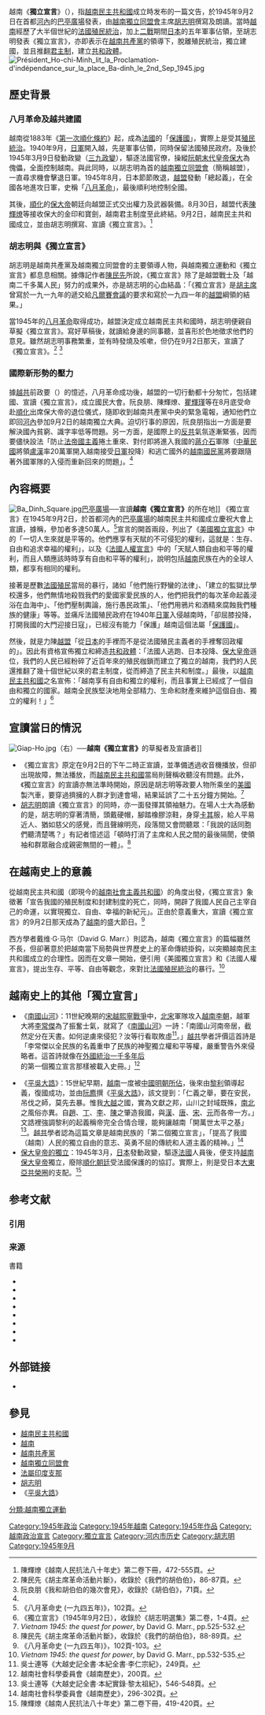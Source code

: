 {{distinguish|越南獨立宣告}}
越南《'''獨立宣言'''》（{{vie |hn = 宣言獨立 |qn = Tuyên ngôn Độc lập}}），指[[越南民主共和國|越南民主共和國]]成立時发布的一篇文告，於1945年9月2日在首都[[河內|河內]]的[[巴亭廣場|巴亭廣場]]發表，由[[越南獨立同盟會|越南獨立同盟會]]主席[[胡志明|胡志明]]撰寫及朗讀。當時[[越南|越南]]經歷了大半個世紀的[[法屬印度支那|法國殖民統治]]，加上[[二戰|二戰]]期間[[日本|日本]]的五年軍事佔領，至胡志明發表《獨立宣言》，亦即表示在[[越南共產黨|越南共產黨]]的領導下，脫離殖民統治，獨立建國，並且推翻[[君主制|君主制]]，建立[[共和政體|共和政體]]。
[[File:Président_Ho-chi-Minh_lit_la_Proclamation-d'indépendance_sur_la_place_Ba-dinh_le_2nd_Sep_1945.jpg|thumb]]

== 歷史背景 ==
=== 八月革命及越共建國 ===
越南從1883年《[[第一次順化條約|第一次順化條約]]》起，成為[[法國|法國]]的「[[保護國|保護國]]」，實際上是受其[[殖民統治|殖民統治]]。1940年9月，[[日軍|日軍]]開入越，先是軍事佔領，同時保留法國殖民政府。及後於1945年3月9日發動政變（[[三九政變|三九政變]]），驅逐法國官僚，操縱[[阮朝|阮朝]][[保大帝|末代皇帝保大]]為傀儡，全面控制越南。與此同時，以胡志明為首的[[越南獨立同盟會|越南獨立同盟會]]（簡稱越盟），一直尋求機會擊退日軍。1945年8月，日本節節敗退，[[越盟|越盟]]發動「總起義」，在全國各地進攻日軍，史稱「[[八月革命|八月革命]]」，最後順利地控制全國。

其後，[[順化|順化]]的[[保大帝|保大帝]]朝廷向越盟正式交出權力及武器裝備。8月30日，越盟代表[[陳輝燎|陳輝燎]]等接收保大的金印和寶劍，越南君主制度至此終結。9月2日，越南民主共和國成立，並由胡志明撰寫、宣讀《獨立宣言》。<ref>陳輝燎《越南人民抗法八十年史》第二卷下冊，472-555頁。</ref>

=== 胡志明與《獨立宣言》 ===
胡志明是越南共產黨及越南獨立同盟會的主要領導人物，與越南獨立運動和《獨立宣言》都息息相關。據傳記作者[[陳民先|陳民先]]所說，《獨立宣言》除了是越盟戰士及「越南二千多萬人民」努力的成果外，亦是胡志明的心血結晶：「《獨立宣言》是[[胡志明|胡主席]]曾寫於一九一九年的遞交給[[巴黎和會|凡爾賽會議]]的要求和寫於一九四一年的[[越盟|越盟]]綱領的結果。」

當1945年的[[八月革命|八月革命]]取得成功，越盟決定成立越南民主共和國時，胡志明便親自草擬《獨立宣言》。寫好草稿後，就讀給身邊的同事聽，並喜形於色地徵求他們的意見。雖然胡志明事務繁重，並有時發燒及咳嗽，但仍在9月2日那天，宣讀了《獨立宣言》。<ref>陳民先《胡主席革命活動片斷》，收錄於《我們的胡伯伯》，86-87頁。</ref>
<ref name="阮良朋71">阮良朋《我和胡伯伯的幾次會見》，收錄於《胡伯伯》，71頁。</ref>

=== 國際新形勢的壓力 ===
據[[越共|越共]]前政要{{link-vi|阮良朋|Nguyễn Lương Bằng}}（{{lang|vi|Nguyễn Lương Bằng}}）的憶述，八月革命成功後，越盟的一切行動都十分匆忙，包括建國、宣讀《獨立宣言》，成立國民大會。阮良朋、陳輝燎、[[瞿輝瑾|瞿輝瑾]]等在8月底受命赴[[順化|順化]]出席保大帝的退位儀式，隨即收到越南共產黨中央的緊急電報，通知他們立即回[[河內|河內]]參加9月2日的越南獨立大典。迫切行事的原因，阮良朋指出一方面是要解決國內貧窮、識字率低等問題。另一方面，是國際上的[[反共|反共]]氣氛逐漸緊張，因而要儘快設法「防止[[法蘭西殖民帝國|法帝國主義]]捲土重來、對付即將進入我國的[[蔣介石|蔣介石]]軍隊（[[中華民國|中華民國]]將領[[盧漢|盧漢]]率20萬軍開入越南接受[[日軍|日軍]]投降）和逃亡國外的[[越南國民黨|越南國民黨]]將要跟隨著外國軍隊的入侵而重新回來的問題」。<ref name="阮良朋71" />

== 內容概要 ==
[[File:Ba_Dinh_Square.jpg|thumb]][[巴亭廣場|巴亭廣場]]──宣讀'''越南《獨立宣言》'''的所在地]]
《獨立宣言》在1945年9月2日，於首都河內的[[巴亭廣場|巴亭廣場]]的越南民主共和國成立慶祝大會上宣讀，據稱，參加者多達50萬人。<ref>《八月革命史 (一九四五年)》，102頁。</ref>宣言的開首兩段，列出了《[[美國獨立宣言|美國獨立宣言]]》中的「一切人生來就是平等的。他們應享有天賦的不可侵犯的權利，這就是：生存、自由和追求幸福的權利」，以及《[[法國人權宣言|法國人權宣言]]》中的「天賦人類自由和平等的權利，而且人類應該時時享有自由和平等的權利」，說明包括[[越南|越南]]民族在內的全球人類，都享有相同的權利。

接著是歷數[[法國|法國]][[殖民主義|殖民]]當局的暴行，諸如「他們施行野蠻的法律」、「建立的監獄比學校還多，他們無情地殺戮我們的愛國家愛民族的人，他們把我們的每次革命起義浸浴在血海中」、「他們壓制輿論，施行愚民政策」、「他們用鴉片和酒精來腐蝕我們種族的健康」等等。並痛斥法國殖民政府在1940年[[日軍|日軍]]入侵越南時，「卻屈膝投降，打開我國的大門迎接日寇」，已經沒有能力「保護」越南這個法屬「[[保護國|保護國]]」。

然後，就是力陳[[越盟|越盟]]「從[[日本军|日本]]的手裡而不是從法國殖民主義者的手裡奪回政權的」。因此有資格宣佈獨立和締造[[共和政體|共和政體]]：「法國人逃跑、日本投降、[[保大皇帝|保大皇帝]]遜位，我們的人民已經粉碎了近百年來的殖民枷鎖而建立了獨立的越南，我們的人民還推翻了幾十個世紀以來的君主制度，從而締造了民主共和制度。」最後，以[[越南民主共和國|越南民主共和國]]之名宣佈：「越南享有自由和獨立的權利，而且事實上已經成了一個自由和獨立的國家。越南全民族堅決地用全部精力、生命和財產來維护這個自由、獨立的權利！」<ref>《獨立宣言》（1945年9月2日），收錄於《胡志明選集》第二卷，1-4頁。</ref>

{{Wikisource|越南独立宣言}}

== 宣讀當日的情況 ==
[[File:Giap-Ho.jpg|thumb]]（右）──'''越南《獨立宣言》'''的草擬者及宣讀者]]

* 《獨立宣言》原定在9月2日的下午二時正宣讀，並準備透過收音機播放，但卻出現故障，無法播放，而[[越南民主共和國|越南民主共和國]]當局則聲稱收聽沒有問題。此外，《獨立宣言》的宣讀亦無法準時開始，原因是胡志明等政要人物所乘坐的[[美國|美國]]製汽車，要穿過擠擁的人群才到達會場，結果延誤了二十五分鐘方開始。<ref>''Vietnam 1945: the quest for power'', by David G. Marr., pp.525-532.</ref>
* [[胡志明|胡志明]]朗讀《獨立宣言》的同時，亦一面發揮其領袖魅力。在場人士大為感動的是，胡志明的穿著清簡，頭戴硬帽，腳踏橡膠涼鞋，身穿[[卡其布|卡其]]服，給人平易近人、猶如慈父的感覺，而且聲線明亮，段落間又會問聽眾：「我說的話同胞們聽清楚嗎？」有記者憶述這「頓時打消了主席和人民之間的最後隔閡，使領袖和群眾融合成親密無間的一體」。<ref>陳民先《胡主席革命活動片斷》，收錄於《我們的胡伯伯》，88-89頁。</ref>

== 在越南史上的意義 ==
從越南民主共和國（即現今的[[越南社會主義共和國|越南社會主義共和國]]）的角度出發，《獨立宣言》象徵著「宣告我國的殖民制度和封建制度的死亡，同時，開辟了我國人民自己主宰自己的命運，以實現獨立、自由、幸福的新紀元」。正由於意義重大，宣讀《獨立宣言》的9月2日那天成為了[[越南|越南]]的盛大節日。<ref>《八月革命史 (一九四五年)》，102頁-103。</ref>

西方學者戴维·G·马尔（David G. Marr.）則認為，越南《獨立宣言》的篇幅雖然不長，但卻著意於把越南當下局勢與世界歷史上的革命傳統掛鈎，以突顯越南民主共和國成立的合理性。因而在文章一開始，便引用《美國獨立宣言》和《法國人權宣言》，提出生存、平等、自由等觀念，來對比[[法屬印度支那|法國殖民統治]]的暴行。<ref>''Vietnam 1945: the quest for power'', by David G. Marr., pp.532-535.</ref>

== 越南史上的其他「獨立宣言」 ==
{{Wikisource|南國山河}}
* 《[[南國山河|南國山河]]》：11世紀晚期的[[宋越熙寧戰爭|宋越熙寧戰爭]]中，[[北宋|北宋]]軍隊攻入[[越南李朝|越南李朝]]，越軍大將[[李常傑|李常傑]]為了振奮士氣，就寫了《[[:wikisource:zh:南國山河|南國山河]]》一詩：「南國山河南帝居，截然定分在天書。如何逆虜來侵犯？汝等行看取敗虛<ref>吳士連等《大越史記全書‧本紀全書‧李仁宗紀》，249頁。</ref>。」[[越共|越共]]學者評價這首詩是「李常傑以全民族的名義重申了民族的神聖獨立權和平等權，嚴重警告外來侵略者。這首詩就像在[[越南歷史#上古傳說與古代中國的統治|外國統治一千多年后]]的第一個獨立宣言那樣被載入史冊。」<ref>越南社會科學委員會《越南歷史》，200頁。</ref>
{{Wikisource|平吳大誥}}
* 《[[平吳大誥|平吳大誥]]》：15世紀早期，[[越南|越南]]一度被[[安南屬明時期|中國明朝所佔]]，後來由[[黎利|黎利]]領導起義，復國成功，並由[[阮廌|阮廌]]撰《[[:wikisource:zh:平吳大誥|平吳大誥]]》，該文提到：「仁義之舉，要在安民，吊伐之師，莫先去暴。惟我[[越南|大越]]之國，實為文獻之邦，山川之封域既殊，[[越南|南]][[中國|北]]之風俗亦異。自[[南越國|趙]]、[[丁朝|丁]]、[[越南李朝|李]]、[[越南陳朝|陳]]之肇造我國，與[[漢朝|漢]]、[[唐朝|唐]]、[[宋朝|宋]]、[[元朝|元]]而各帝一方。」文誥裡強調黎利的起義稱帝完全合情合理，能夠讓越南「開萬世太平之基」<ref>吳士連等《大越史記全書‧本紀實錄‧黎太祖紀》，546-548頁。</ref>。[[越共|越共]]學者認為這篇文章是越南民族的「第二個獨立宣言」，「提高了我國（越南）人民的獨立自由的意志、英勇不屈的傳統和人道主義的精神。」<ref>越南社會科學委員會《越南歷史》，296-302頁。</ref>
* [[越南獨立宣告|保大皇帝的獨立]]：1945年3月，[[日本|日本]]發動政變，驅逐[[法國|法國]]人員後，便支持[[越南|越南]][[保大皇帝|保大皇帝]]獨立，廢除[[阮朝|順化朝廷]]受法國保護的的協訂。實際上，則是受日本[[大東亞共榮圈|大東亞共榮圈]]的支配。<ref>陳輝燎《越南人民抗法八十年史》第二卷下冊，419-420頁。</ref>

== 参考文献 ==
=== 引用 ===
{{Reflist|30em}}

=== 来源 ===
; 書籍
{{refbegin}}
* {{cite book |title = 《[[胡志明選集|胡志明選集]]》 |location=[[河內|河內]] |publisher = [[越南外文出版社|越南外文出版社]] |publication-date = 1962 |language = zh}}
* {{cite book |title = 《胡伯伯》 |location=河內 |publisher = 越南外文出版社 |publication-date = 1962 |language = zh}}
* {{cite book |title = 《我們的胡伯伯》 |location = 河內 |publisher =越南外文出版社 |publication-date = 1972 |language = zh}}
* {{cite book |title = 《八月革命史 (一九四五年)]]》 |location = 河內 |publisher = 越南外文出版社 |publication-date = 1972 |language = zh}}
* {{cite book |title = 《越南人民抗法八十年史》（第二卷下冊）|author = [[陳輝燎|陳輝燎]] |others = [[北京大學|北京大學]]東語系越南語專業 譯 |location=[[北京|北京]] |publisher=[[三聯書店|生活‧讀書‧新知三聯書店]] |publication-date = 1974 |language = zh}}
* {{cite book |title = 《越南歷史》 |author=[[越南社會科學委員會|越南社會科學委員會]] |others = [[北京大學|北京大學]]東語系越南語教研室 譯 |location = 北京 |publisher=[[人民出版社|人民出版社]] |publication-date = 1977 |language = zh}}
* {{ja}}{{zh}}{{cite book |title = 《[[大越史記全書|大越史記全書]]》|authors = [[吳士連|吳士連]] 等 |others = [[陳荊和|陳荊和]] 編校 |publisher=[[東京大學|東京大學]]東洋文化硏究所附屬東洋學文獻センター（[[昭和|昭和]]59－61年）（1984－1986）}}
* {{cite book |title = ''Vietnam 1945: the quest for power'' |last = Marr |first = David G. |location = Berkeley, CA |publisher = University of California Press |publication-date = 1997 |ISBN = 0-520-21228-2 |language = en}}
{{refend}}

== 外部链接 ==
{{Wikisourcelang|vi|Tuyên ngôn Độc lập Việt Nam}}
{{Wikisourcelang|en|Vietnamese Declaration of Independence}}
* {{vi}}{{cite web |url = http://tw.youtube.com/watch?v=OTglNbmS3-8&feature=related |title = YouTube─宣讀《越南獨立宣言》時的歷史影片}}

== 參見 ==
{{Portal box|越南|历史}}
*[[越南民主共和國|越南民主共和國]]
*[[越南|越南]]
*[[越南共產黨|越南共產黨]]
*[[越南獨立同盟會|越南獨立同盟會]]
*[[法屬印度支那|法屬印度支那]]
*[[胡志明|胡志明]]
*《[[平吳大誥|平吳大誥]]》

{{胡志明思想}}
{{越南獨立運動}}
{{法属印度支那 |state = autocollapse}}

[[Category:1945年政治|Category:1945年政治]]
[[Category:1945年越南|Category:1945年越南]]
[[Category:1945年作品|Category:1945年作品]]
[[Category:越南政治宣言|Category:越南政治宣言]]
[[Category:獨立宣言|Category:獨立宣言]]
[[Category:河内市历史|Category:河内市历史]]
[[Category:胡志明|Category:胡志明]]
[[Category:1945年9月|Category:1945年9月]]
[[分類:越南獨立運動|分類:越南獨立運動]]